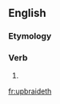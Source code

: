 ==English==

===Etymology===
{{suffix|en|upbraid|eth}}

===Verb===
{{head|en|verb form}}

# {{en-archaic third-person singular of|upbraid}}

[[fr:upbraideth]]